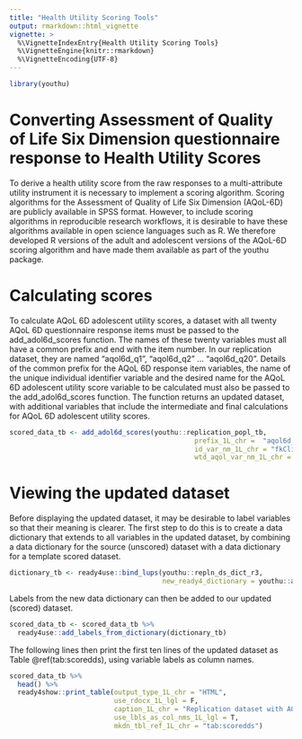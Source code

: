 ```yaml
---
title: "Health Utility Scoring Tools"
output: rmarkdown::html_vignette
vignette: >
  %\VignetteIndexEntry{Health Utility Scoring Tools}
  %\VignetteEngine{knitr::rmarkdown}
  %\VignetteEncoding{UTF-8}
---
```


```r
library(youthu)
```
# Converting Assessment of Quality of Life Six Dimension questionnaire response to Health Utility Scores
To derive a health utility score from the raw responses to a multi-attribute utility instrument it is necessary to implement a scoring algorithm. Scoring algorithms for the Assessment of Quality of Life Six Dimension (AQoL-6D) are publicly available in SPSS format. However, to include scoring algorithms in reproducible research workflows, it is desirable to have these algorithms available in open science languages such as R. We therefore developed R versions of the adult and adolescent versions of the AQoL-6D scoring algorithm and have made them available as part of the youthu package.

# Calculating scores
To calculate AQoL 6D adolescent utility scores, a dataset with all twenty AQoL 6D questionnaire response items must be passed to the add_adol6d_scores function. The names of these twenty variables must all have a common prefix and end with the item number. In our replication dataset, they are named "aqol6d_q1", "aqol6d_q2" ... "aqol6d_q20". Details of the common prefix for the AQoL 6D response item variables, the name of the unique individual identifier variable and the desired name for the AQoL 6D adolescent utility score variable to be calculated must also be passed to the add_adol6d_scores function. The function returns an updated dataset, with additional variables that include the intermediate and final calculations for AQoL 6D adolescent utility scores.

```r
scored_data_tb <- add_adol6d_scores(youthu::replication_popl_tb,
                                              prefix_1L_chr =  "aqol6d_q",
                                              id_var_nm_1L_chr = "fkClientID",
                                              wtd_aqol_var_nm_1L_chr = "aqol6d_total_w") 
```

# Viewing the updated dataset
Before displaying the updated dataset, it may be desirable to label variables so that their meaning is clearer. The first step to do this is to create a data dictionary that extends to all variables in the updated dataset, by combining a data dictionary for the source (unscored) dataset with a data dictionary for a template scored dataset.

```r
dictionary_tb <- ready4use::bind_lups(youthu::repln_ds_dict_r3,
                                      new_ready4_dictionary = youthu::aqol_scrg_dict_r3)
```

Labels from the new data dictionary can then be added to our updated (scored) dataset.

```r
scored_data_tb <- scored_data_tb %>%
  ready4use::add_labels_from_dictionary(dictionary_tb)
```

The following lines then print the first ten lines of the updated dataset as Table \@ref(tab:scoredds), using variable labels as column names.

```r
scored_data_tb %>%
  head() %>%
  ready4show::print_table(output_type_1L_chr = "HTML",
                          use_rdocx_1L_lgl = F,
                          caption_1L_chr = "Replication dataset with AQoL scores", 
                          use_lbls_as_col_nms_1L_lgl = T, 
                          mkdn_tbl_ref_1L_chr = "tab:scoredds")
```


